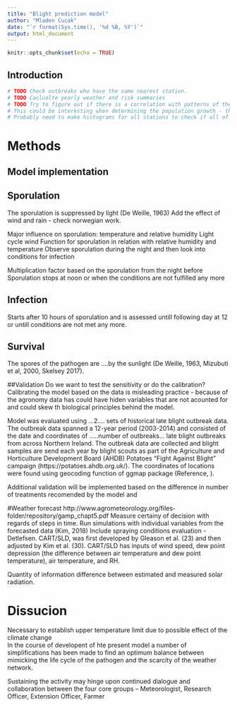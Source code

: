 ```yaml
---
title: "Blight prediction model"
author: "Mladen Cucak"
date: "`r format(Sys.time(), '%d %B, %Y')`"
output: html_document
---
```


```r
knitr::opts_chunk$set(echo = TRUE)
```

## Introduction


```r
# TODO Check outbreaks who have the same nearest station. 
# TODO Caclualte yearly weather and risk summaries
# TODO Try to figure out if there is a correlation with patterns of the weather and the climate. 
# This could be interesting when determining the population growth - the increase of the risk over time
# Probably need to make histograms for all stations to check if all of the data is ok. 

```

# Methods
## Model implementation


## Sporulation

The sporulation is suppressed by light (De Weille, 1963)
Add the effect of wind and rain - check norwegian work. 

Major influence on sporulation: 
temperature and relative humidity
Light cycle
wind
Function for sporulation in relation with relative humidity and temperature
Observe sporulation during the night  and then look into conditions for infection

Multiplication factor based on the sporulation from the night before
Sporulation stops at noon or when the conditions are not fulfilled any more 

## Infection 
Starts after 10 hours of sporulation and is assessed untill following day at 12 or untill conditions are not met any more. 
 



## Survival
The spores of the pathogen are ....by the sunlight (De Weille, 1963, Mizubuti et al, 2000, Skelsey 2017). 

##Validation
Do we want to test the sensitivity or do the calibration? Calibrating the model based on the data is misleading practice - because of the agronomy data has could have hiden variables that are not acounted for and could skew th biological principles behind the model. 

Model was evaluated using ...2.... sets of historical late blight outbreak data. The outbreak data spanned a 12-year period (2003-2014) and consisted of the date and coordinates of .....number of outbreaks... late blight outbreaks from across Northern Ireland. The outbreak data are collected and blight samples are send each year by blight scouts as part of the Agriculture and Horticulture Development Board (AHDB) Potatoes “Fight Against Blight” campaign (https://potatoes.ahdb.org.uk/). The coordinates of locations were found using geocoding function of ggmap package (Reference, ). 


Additional validation will be implemented based on the difference in number of treatments recomended by the model and 


#Weather forecast
http://www.agrometeorology.org/files-folder/repository/gamp_chapt5.pdf 
Measure certainy of decision with regards of steps in time. 
Run simulations with individual variables from the forecasted data (Kim, 2018)
Include spraying conditions evaluation - Detlefsen. 
CART/SLD, was first developed by Gleason et al. (23) and then adjusted by Kim et al. (30). CART/SLD has inputs of wind speed, dew point depression (the difference between air temperature and dew point temperature), air temperature, and RH.

Quantity of information difference between estimated and measured solar radiation. 


# Dissucion
Necessary to establish upper temperature limit due to possible effect of the climate change   
In the course of developent of hte present model a number of simplifications has been made to find an optimum balance between mimicking the life cycle of the pathogen and the scarcity of the weather network.  

Sustaining the activity may hinge upon continued dialogue and collaboration between the four core groups – Meteorologist, Research Officer, Extension Officer, Farmer





